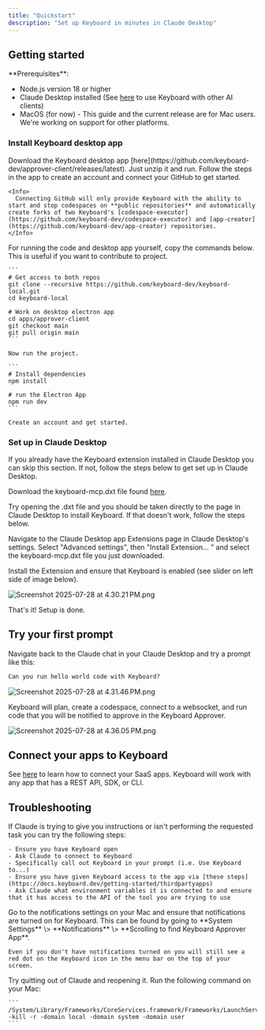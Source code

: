 ```yaml
---
title: "Quickstart"
description: "Set up Keyboard in minutes in Claude Desktop"
---
```


## Getting started

<Info>
  **Prerequisites**:

  - Node.js version 18 or higher
  - Claude Desktop installed (See [here](https://docs.keyboard.dev/getting-started/other-mcp-clients) to use Keyboard with other AI clients)
  - MacOS (for now) - This guide and the current release are for Mac users. We're working on support for other platforms.
</Info>

### Install Keyboard desktop app

<Tabs>
  <Tab title="Option 1: Download and open the desktop app">
    Download the Keyboard desktop app [here](https://github.com/keyboard-dev/approver-client/releases/latest). Just unzip it and run. Follow the steps in the app to create an account and connect your GitHub to get started.

    <Info>
      Connecting GitHub will only provide Keyboard with the ability to start and stop codespaces on **public repositories** and automatically create forks of two Keyboard's [codespace-executor](https://github.com/keyboard-dev/codespace-executor) and [app-creator](https://github.com/keyboard-dev/app-creator) repositories.
    </Info>
  </Tab>
  <Tab title="Option 2: Git Clone the approver app">
    For running the code and desktop app yourself, copy the commands below. This is useful if you want to contribute to project.

    ```
    # Get access to both repos
    git clone --recursive https://github.com/keyboard-dev/keyboard-local.git
    cd keyboard-local
    
    # Work on desktop electron app
    cd apps/approver-client
    git checkout main
    git pull origin main
    ```

    Now run the project.

    ```
    # Install dependencies
    npm install
    
    # run the Electron App
    npm run dev
    ```

    Create an account and get started.
  </Tab>
</Tabs>

### Set up in Claude Desktop

<Info>
  If you already have the Keyboard extension installed in Claude Desktop you can skip this section. If not, follow the steps below to get set up in Claude Desktop.
</Info>

Download the keyboard-mcp.dxt file found [here](https://github.com/keyboard-dev/keyboard-mcp/releases/latest).

<Tip>
  Try opening the .dxt file and you should be taken directly to the page in Claude Desktop to install Keyboard. If that doesn't work, follow the steps below.
</Tip>

Navigate to the Claude Desktop app Extensions page in Claude Desktop's settings. Select "Advanced settings", then "Install Extension... " and select the keyboard-mcp.dxt file you just downloaded.

Install the Extension and ensure that Keyboard is enabled (see slider on left side of image below).

![Screenshot 2025-07-28 at 4.30.21 PM.png](/images/Screenshot2025-07-28at4.30.21PM.png)

That's it! Setup is done.

## Try your first prompt

Navigate back to the Claude chat in your Claude Desktop and try a prompt like this:

```markdown
Can you run hello world code with Keyboard?
```

![Screenshot 2025-07-28 at 4.31.46 PM.png](/images/Screenshot2025-07-28at4.31.46PM.png)

Keyboard will plan, create a codespace, connect to a websocket, and run code that you will be notified to approve in the Keyboard Approver.

![Screenshot 2025-07-28 at 4.36.05 PM.png](/images/Screenshot2025-07-28at4.36.05PM.png)

## Connect your apps to Keyboard

See [here](https://docs.keyboard.dev/getting-started/thirdpartyapps) to learn how to connect your SaaS apps. Keyboard will work with any app that has a REST API, SDK, or CLI.

## Troubleshooting

<AccordionGroup>
  <Accordion title="Claude is not performing the requested task">
    If Claude is trying to give you instructions or isn't performing the requested task you can try the following steps:

    - Ensure you have Keyboard open
    - Ask Claude to connect to Keyboard
    - Specifically call out Keyboard in your prompt (i.e. Use Keyboard to...)
    - Ensure you have given Keyboard access to the app via [these steps](https://docs.keyboard.dev/getting-started/thirdpartyapps)
    - Ask Claude what environment variables it is connected to and ensure that it has access to the API of the tool you are trying to use
  </Accordion>
  <Accordion title="Not seeing notifications from Keyboard">
    Go to the notifications settings on your Mac and ensure that notifications are turned on for Keyboard. This can be found by going to **System Settings** \> **Notifications** \> **Scrolling to find Keyboard Approver App**.

    Even if you don't have notifications turned on you will still see a red dot on the Keyboard icon in the menu bar on the top of your screen.
  </Accordion>
  <Accordion title="Claude is not loading">
    Try quitting out of Claude and reopening it.
  </Accordion>
  <Accordion title="Keyboard Approver App is not redirecting properly">
    Run the following command on your Mac:

    ```
    /System/Library/Frameworks/CoreServices.framework/Frameworks/LaunchServices.framework/Support/lsregister -kill -r -domain local -domain system -domain user
    ```
  </Accordion>
</AccordionGroup>